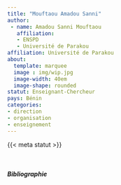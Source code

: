 ```yaml
---
title: "Mouftaou Amadou Sanni"
author: 
 - name: Amadou Sanni Mouftaou
   affiliation: 
   - ENSPD 
   - Université de Parakou
affiliation: Université de Parakou
about:
  template: marquee
  image : img/wip.jpg
  image-width: 40em
  image-shape: rounded
statut: Enseignant-Chercheur
pays: Bénin
categories: 
- direction
- organisation
- enseignement
---
```


{{< meta statut >}}

</br>

##### Bibliographie

::: {#refs}
:::
